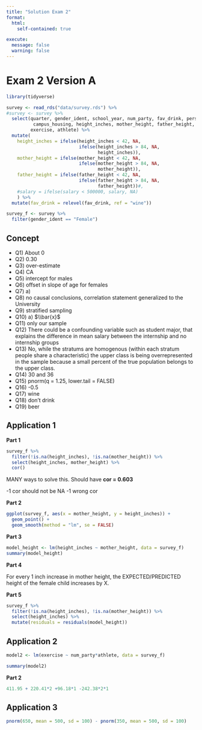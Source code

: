 ```yaml
---
title: "Solution Exam 2"
format: 
  html:
    self-contained: true

execute:
  message: false
  warning: false
---
```


# Exam 2 Version A

```r
library(tidyverse)

survey <- read_rds("data/survey.rds") %>%
#survey <- survey %>% 
  select(quarter, gender_ident, school_year, num_party, fav_drink, personality, 
          campus_housing, height_inches, mother_height, father_height, 
         exercise, athlete) %>% 
  mutate(
    height_inches = ifelse(height_inches < 42, NA,
                           ifelse(height_inches > 84, NA,
                                  height_inches)),
    mother_height = ifelse(mother_height < 42, NA,
                           ifelse(mother_height > 84, NA,
                                  mother_height)),
    father_height = ifelse(father_height < 42, NA,
                           ifelse(father_height > 84, NA,
                                  father_height))#,
    #salary = ifelse(salary < 500000, salary, NA)
    ) %>% 
  mutate(fav_drink = relevel(fav_drink, ref = "wine"))

survey_f <- survey %>% 
  filter(gender_ident == "Female")
```

## Concept

- Q1) About 0
- Q2) 0.30
- Q3) over-estimate
- Q4) CA
- Q5) intercept for males
- Q6) offset in slope of age for females
- Q7) a)
- Q8) no causal conclusions, correlation statement generalized to the University
- Q9) stratified sampling
- Q10) a) $\\bar{x}$
- Q11) only our sample
- Q12) There could be a confounding variable such as student major, that explains the difference in mean salary between the internship and no internship groups
- Q13) No, while the stratums are homogenous (within each stratum people share a characteristic) the upper class is being overrepresented in the sample because a small percent of the true population belongs to the upper class.
- Q14) 30 and 36
- Q15) pnorm(q = 1.25, lower.tail = FALSE)
- Q16) -0.5
- Q17) wine
- Q18) don't drink
- Q19) beer

## Application 1

**Part 1**
```r
survey_f %>% 
  filter(!is.na(height_inches), !is.na(mother_height)) %>% 
  select(height_inches, mother_height) %>% 
  cor()
```
MANY ways to solve this.
Should have **cor =   0.603**

-1 cor should not be NA
-1 wrong cor

**Part 2**

```r
ggplot(survey_f, aes(x = mother_height, y = height_inches)) +
  geom_point() +
  geom_smooth(method = "lm", se = FALSE)
```


**Part 3**
```r
model_height <- lm(height_inches ~ mother_height, data = survey_f)
summary(model_height)
```

**Part 4**

For every 1 inch increase in mother height, the EXPECTED/PREDICTED height of the female child increases by X.


**Part 5**

```r
survey_f %>% 
  filter(!is.na(height_inches), !is.na(mother_height)) %>% 
  select(height_inches) %>% 
  mutate(residuals = residuals(model_height))
```


## Application 2

```r
model2 <- lm(exercise ~ num_party*athlete, data = survey_f)

summary(model2)
```

**Part 2**

```r
411.95 + 220.41*2 +96.18*1 -242.38*2*1
```

## Application 3

```r
pnorm(650, mean = 500, sd = 100) - pnorm(350, mean = 500, sd = 100)
```


